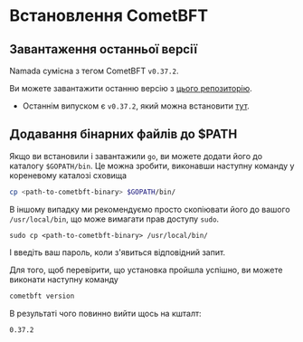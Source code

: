 # Встановлення CometBFT

## Завантаження останньої версії
Namada сумісна з тегом CometBFT `v0.37.2`.

Ви можете завантажити останню версію з [цього репозиторію](https://github.com/cometbft/cometbft/releases/).
- Останнім випуском є `v0.37.2`, який можна встановити [тут](https://github.com/cometbft/cometbft/releases/tag/v0.37.2).

## Додавання бінарних файлів до $PATH
Якщо ви встановили і завантажили `go`, ви можете додати його до каталогу `$GOPATH/bin`. Це можна зробити, виконавши наступну команду у кореневому каталозі сховища

```bash copy
cp <path-to-cometbft-binary> $GOPATH/bin/
```

В іншому випадку ми рекомендуємо просто скопіювати його до вашого `/usr/local/bin`, що може вимагати прав доступу `sudo`.

`sudo cp <path-to-cometbft-binary> /usr/local/bin/`

І введіть ваш пароль, коли з'явиться відповідний запит.

Для того, щоб перевірити, що установка пройшла успішно, ви можете виконати наступну команду

```bash copy
cometbft version
```

В результаті чого повинно вийти щось на кшталт:

```bash copy
0.37.2
```
